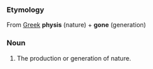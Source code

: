 ===Etymology===

From [[Greek]] '''physis''' (nature) + '''gone''' (generation)

===Noun===

#The production or generation of nature.